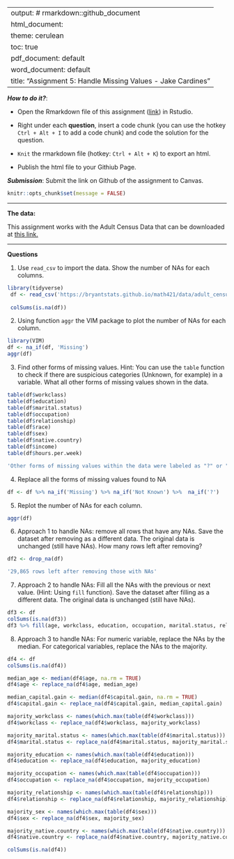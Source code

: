 
---
output: # rmarkdown::github_document
  html_document:
    theme: cerulean
    toc: true
  pdf_document: default
  word_document: default
title: "Assignment 5: Handle Missing Values - Jake Cardines"
---

***How to do it?***: 

- Open the Rmarkdown file of this assignment ([link](assignment5.Rmd)) in Rstudio. 

- Right under each **question**, insert  a code chunk (you can use the hotkey `Ctrl + Alt + I` to add a code chunk) and code the solution for the question. 

- `Knit` the rmarkdown file (hotkey: `Ctrl + Alt + K`) to export an html.  

-  Publish the html file to your Githiub Page. 

***Submission***: Submit the link on Github of the assignment to Canvas. 

```r
knitr::opts_chunk$set(message = FALSE)
```

-------

**The data:** 

This assignment works with the Adult Census Data that can be downloaded at [this link.](https://bryantstats.github.io/math421/data/adult_census_missing.csv)

-------

**Questions**

1. Use `read_csv` to import the data.  Show the number of NAs for each columns.   
```r
library(tidyverse)
 df <- read_csv('https://bryantstats.github.io/math421/data/adult_census_missing.csv')
 
 colSums(is.na(df))
```


2. Using function `aggr` the VIM package to plot the number of NAs for each column. 
```r
library(VIM)
df <- na_if(df, 'Missing')
aggr(df)

```

3. Find other forms of missing values. Hint: You can use the `table` function to check if there are suspicious categories (Unknown, for example) in a variable. What all other forms of missing values shown in the data. 
```r

table(df$workclass)
table(df$education)
table(df$marital.status)
table(df$occupation)
table(df$relationship)
table(df$race)
table(df$sex)
table(df$native.country)
table(df$income)
table(df$hours.per.week)

'Other forms of missing values within the data were labeled as "?" or "Not Known".'

```


4. Replace all the forms of missing values found to NA
```r
df <- df %>% na_if('Missing') %>% na_if('Not Known') %>%  na_if('?')
```

5. Replot the number of NAs for each column. 
```r
aggr(df)
```


6. Approach 1 to handle NAs: remove all rows that have any NAs. Save the dataset after removing as a different data. The original data is unchanged (still have NAs).  How many rows left after removing?
```r
df2 <- drop_na(df)

'29,865 rows left after removing those with NAs'
```


7. Approach 2 to handle NAs:  Fill all the NAs with the previous or next value. (Hint: Using `fill` function).  Save the dataset after filling as a different data. The original data is unchanged (still have NAs). 
```r
df3 <- df
colSums(is.na(df3))
df3 %>% fill(age, workclass, education, occupation, marital.status, relationship, sex, capital.gain, native.country, .direction = 'updown')


```


8. Approach 3 to handle NAs: For numeric variable, replace the NAs by the median.  For categorical variables, replace the NAs to the majority. 
```r
df4 <- df
colSums(is.na(df4))

median_age <- median(df4$age, na.rm = TRUE)
df4$age <- replace_na(df4$age, median_age)

median_capital.gain <- median(df4$capital.gain, na.rm = TRUE)
df4$capital.gain <- replace_na(df4$capital.gain, median_capital.gain)

majority_workclass <- names(which.max(table(df4$workclass)))
df4$workclass <- replace_na(df4$workclass, majority_workclass)

majority_marital.status <- names(which.max(table(df4$marital.status)))
df4$marital.status <- replace_na(df4$marital.status, majority_marital.status)

majority_education <- names(which.max(table(df4$education)))
df4$education <- replace_na(df4$education, majority_education)

majority_occupation <- names(which.max(table(df4$occupation)))
df4$occupation <- replace_na(df4$occupation, majority_occupation)

majority_relationship <- names(which.max(table(df4$relationship)))
df4$relationship <- replace_na(df4$relationship, majority_relationship)

majority_sex <- names(which.max(table(df4$sex)))
df4$sex <- replace_na(df4$sex, majority_sex)

majority_native.country <- names(which.max(table(df4$native.country)))
df4$native.country <- replace_na(df4$native.country, majority_native.country)

colSums(is.na(df4))
```






